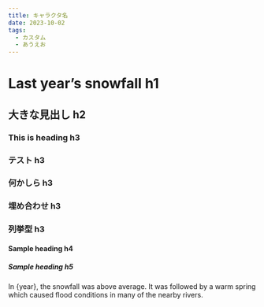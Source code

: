 ```yaml
---
title: キャラクタ名
date: 2023-10-02
tags:
  - カスタム
  - あうえお
---
```



# Last year’s snowfall h1

## 大きな見出し h2

### This is heading h3

### テスト h3

### 何かしら h3

### 埋め合わせ h3

### 列挙型 h3

#### Sample heading h4

##### Sample heading h5

In {year}, the snowfall was above average.
It was followed by a warm spring which caused
flood conditions in many of the nearby rivers.
